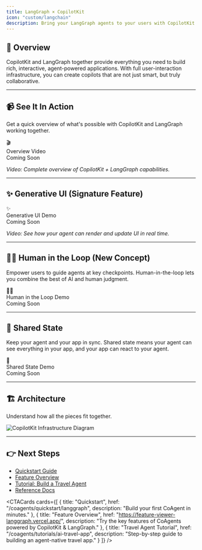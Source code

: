 ```yaml
---
title: LangGraph × CopilotKit
icon: "custom/langchain"
description: Bring your LangGraph agents to your users with CopilotKit.
---
```



## 🚀 Overview

CopilotKit and LangGraph together provide everything you need to build rich, interactive, agent-powered applications. With full user-interaction infrastructure, you can create copilots that are not just smart, but truly collaborative.

---

## 📹 See It In Action

Get a quick overview of what's possible with CopilotKit and LangGraph working together.

<Frame className="my-6 rounded-lg shadow-[0_0_40px_10px_rgba(99,102,241,0.4)]">
  <div className="h-64 bg-gradient-to-br from-blue-100 to-purple-100 dark:from-blue-900 dark:to-purple-900 rounded-lg flex items-center justify-center w-full">
    <div className="text-center w-full">
      <div className="text-4xl mb-2">🎬</div>
      <div className="text-lg font-semibold text-gray-700 dark:text-gray-300">Overview Video</div>
      <div className="text-sm text-gray-500 dark:text-gray-400">Coming Soon</div>
    </div>
  </div>
</Frame>

*Video: Complete overview of CopilotKit + LangGraph capabilities.*

---

## ✨ Generative UI (Signature Feature)

<Frame className="my-6 rounded-lg shadow-[0_0_40px_10px_rgba(16,185,129,0.4)]">
  <div className="h-64 bg-gradient-to-br from-green-100 to-teal-100 dark:from-green-900 dark:to-teal-900 rounded-lg flex items-center justify-center w-full">
    <div className="text-center w-full">
      <div className="text-4xl mb-2">✨</div>
      <div className="text-lg font-semibold text-gray-700 dark:text-gray-300">Generative UI Demo</div>
      <div className="text-sm text-gray-500 dark:text-gray-400">Coming Soon</div>
    </div>
  </div>
</Frame>

*Video: See how your agent can render and update UI in real time.*

---

## 🧑‍💻 Human in the Loop (New Concept)

Empower users to guide agents at key checkpoints. Human-in-the-loop lets you combine the best of AI and human judgment.

<Frame className="my-6 rounded-lg shadow-[0_0_40px_10px_rgba(251,191,36,0.4)]">
  <div className="h-64 bg-gradient-to-br from-orange-100 to-red-100 dark:from-orange-900 dark:to-red-900 rounded-lg flex items-center justify-center w-full">
    <div className="text-center w-full">
      <div className="text-4xl mb-2">🧑‍💻</div>
      <div className="text-lg font-semibold text-gray-700 dark:text-gray-300">Human in the Loop Demo</div>
      <div className="text-sm text-gray-500 dark:text-gray-400">Coming Soon</div>
    </div>
  </div>
</Frame>

---

## 🔄 Shared State

Keep your agent and your app in sync. Shared state means your agent can see everything in your app, and your app can react to your agent.

<Frame className="my-6 rounded-lg shadow-[0_0_40px_10px_rgba(168,85,247,0.4)]">
  <div className="h-64 bg-gradient-to-br from-purple-100 to-pink-100 dark:from-purple-900 dark:to-pink-900 rounded-lg flex items-center justify-center w-full">
    <div className="text-center w-full">
      <div className="text-4xl mb-2">🔄</div>
      <div className="text-lg font-semibold text-gray-700 dark:text-gray-300">Shared State Demo</div>
      <div className="text-sm text-gray-500 dark:text-gray-400">Coming Soon</div>
    </div>
  </div>
</Frame>

---

## 🏗️ Architecture

Understand how all the pieces fit together.

<Frame className="my-6 rounded-lg shadow-[0_0_40px_10px_rgba(236,72,153,0.4)]">
  <img src="https://cdn.copilotkit.ai/docs/copilotkit/images/CoAgents.gif" alt="CopilotKit Infrastructure Diagram" className="w-full max-w-xl mx-auto" />
</Frame>

---

## 👉 Next Steps

- [Quickstart Guide](/coagents/quickstart/langgraph)
- [Feature Overview](https://feature-viewer-langgraph.vercel.app/)
- [Tutorial: Build a Travel Agent](/coagents/tutorials/ai-travel-app)
- [Reference Docs](/coagents/reference)

<CTACards cards={[
  {
    title: "Quickstart",
    href: "/coagents/quickstart/langgraph",
    description: "Build your first CoAgent in minutes."
  },
  {
    title: "Feature Overview",
    href: "https://feature-viewer-langgraph.vercel.app/",
    description: "Try the key features of CoAgents powered by CopilotKit & LangGraph."
  },
  {
    title: "Travel Agent Tutorial",
    href: "/coagents/tutorials/ai-travel-app",
    description: "Step-by-step guide to building an agent-native travel app."
  }
]} />
